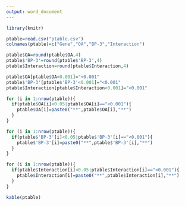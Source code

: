 ```yaml
---
output: word_document
---
```


```r
library(knitr)
```

```r
ptable=read.csv("ptable.csv")
colnames(ptable)=c("Gene","OA","BP-3","Interaction")
```

```r
ptable$OA=round(ptable$OA,4)
ptable$'BP-3'=round(ptable$'BP-3',4)
ptable$Interaction=round(ptable$Interaction,4)
```

```r
ptable$OA[ptable$OA<0.001]="<0.001"
ptable$'BP-3'[ptable$'BP-3'<0.001]="<0.001"
ptable$Interaction[ptable$Interaction<0.001]="<0.001"
```

```r
for (i in 1:nrow(ptable)){
  if(ptable$OA[i]<0.05|ptable$OA[i]=="<0.001"){
    ptable$OA[i]=paste0("**",ptable$OA[i],"**")
  }
}

for (i in 1:nrow(ptable)){
  if(ptable$'BP-3'[i]<0.05|ptable$'BP-3'[i]=="<0.001"){
    ptable$'BP-3'[i]=paste0("**",ptable$'BP-3'[i],"**")
  }
}

for (i in 1:nrow(ptable)){
  if(ptable$Interaction[i]<0.05|ptable$Interaction[i]=="<0.001"){
    ptable$Interaction[i]=paste0("**",ptable$Interaction[i],"**")
  }
}


```

```r
kable(ptable)
```

